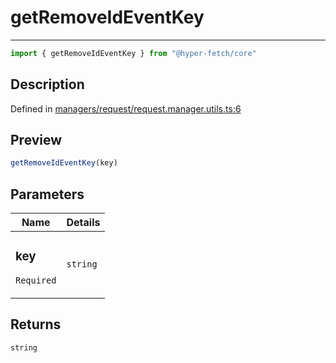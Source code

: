 

# getRemoveIdEventKey

<div class="api-docs__separator" data-reactroot="">

---

</div><div class="api-docs__import" data-reactroot="">

```ts
import { getRemoveIdEventKey } from "@hyper-fetch/core"
```

</div><div class="api-docs__section">

## Description

</div><div class="api-docs__description"><span class="api-docs__do-not-parse">



</span></div><p class="api-docs__definition">

Defined in [managers/request/request.manager.utils.ts:6](https://github.com/BetterTyped/hyper-fetch/blob/cc329b91/packages/core/src/managers/request/request.manager.utils.ts#L6)

</p><div class="api-docs__section">

## Preview

</div><div class="api-docs__preview fn">

```ts
getRemoveIdEventKey(key)
```

</div><div class="api-docs__section">

## Parameters

</div><div class="api-docs__parameters"><table><thead><tr><th>Name</th><th>Details</th></tr></thead><tbody><tr param-data="key"><td class="api-docs__param-name required">

### key 

`Required`

</td><td class="api-docs__param-type">

`string`

</td></tr></tbody></table></div><div class="api-docs__section">

## Returns

</div><div class="api-docs__returns">

```ts
string
```

</div>